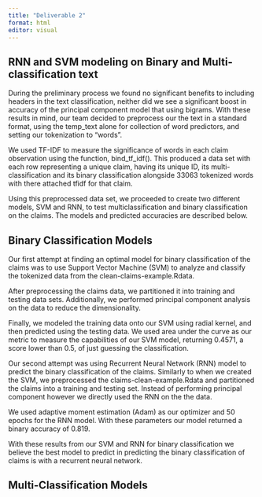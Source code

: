 ```yaml
---
title: "Deliverable 2"
format: html
editor: visual
---
```


## RNN and SVM modeling on Binary and Multi-classification text

During the preliminary process we found no significant benefits to including headers in the text classification, neither did we see a significant boost in accuracy of the principal component model that using bigrams. With these results in mind, our team decided to preprocess our the text in a standard format, using the temp_text alone for collection of word predictors, and setting our tokenization to "words".

We used TF-IDF to measure the significance of words in each claim observation using the function, bind_tf_idf(). This produced a data set with each row representing a unique claim, having its unique ID, its multi-classification and its binary classification alongside 33063 tokenized words with there attached tfidf for that claim.

Using this preprocessed data set, we proceeded to create two different models, SVM and RNN, to test multiclassification and binary classification on the claims. The models and predicted accuracies are described below.

## Binary Classification Models

Our first attempt at finding an optimal model for binary classification of the claims was to use Support Vector Machine (SVM) to analyze and classify the tokenized data from the clean-claims-example.Rdata.

After preprocessing the claims data, we partitioned it into training and testing data sets. Additionally, we performed principal component analysis on the data to reduce the dimensionality.

Finally, we modeled the training data onto our SVM using radial kernel, and then predicted using the testing data. We used area under the curve as our metric to measure the capabilities of our SVM model, returning 0.4571, a score lower than 0.5, of just guessing the classification.

Our second attempt was using Recurrent Neural Network (RNN) model to predict the binary classification of the claims. Similarly to when we created the SVM, we preprocessed the claims-clean-example.Rdata and partitioned the claims into a training and testing set. Instead of performing principal component however we directly used the RNN on the the data.

We used adaptive moment estimation (Adam) as our optimizer and 50 epochs for the RNN model. With these parameters our model returned a binary accuracy of 0.819.

With these results from our SVM and RNN for binary classification we believe the best model to predict in predicting the binary classification of claims is with a recurrent neural network.

## Multi-Classification Models
